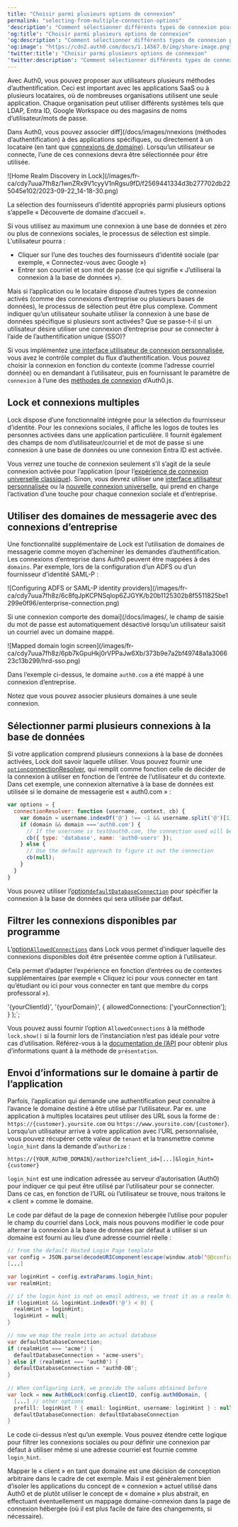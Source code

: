 ```yaml
---
title: "Choisir parmi plusieurs options de connexion"
permalink: "selecting-from-multiple-connection-options"
'description': "Comment sélectionner différents types de connexion pour plusieurs options de connexion avec Lock V11."
'og:title': "Choisir parmi plusieurs options de connexion"
'og:description': "Comment sélectionner différents types de connexion pour plusieurs options de connexion avec Lock V11."
'og:image': "https://cdn2.auth0.com/docs/1.14567.0/img/share-image.png"
'twitter:title': "Choisir parmi plusieurs options de connexion"
'twitter:description': "Comment sélectionner différents types de connexion pour plusieurs options de connexion avec Lock V11."
---
```



Avec Auth0, vous pouvez proposer aux utilisateurs plusieurs méthodes d’authentification. Ceci est important avec les applications SaaS ou à plusieurs locataires, où de nombreuses organisations utilisent une seule application. Chaque organisation peut utiliser différents systèmes tels que LDAP, Entra ID, Google Workspace ou des magasins de noms d’utilisateur/mots de passe.

Dans Auth0, vous pouvez associer diff](/docs/images/nnexions (méthodes d’authentification) à des applications spécifiques, ou directement à un locataire (en tant que [connexions de domaine](/docs/fr-ca/authenticate/identity-providers/promote-connections-to-domain-level)). Lorsqu’un utilisateur se connecte, l’une de ces connexions devra être sélectionnée pour être utilisée.

<Frame>![Home Realm Discovery in Lock](/images/fr-ca/cdy7uua7fh8z/1wnZRx9V1cyyV1nRgsu9fD/f2569441334d3b277702db225045e102/2023-09-22_14-18-30.png)</Frame>

La sélection des fournisseurs d’identité appropriés parmi plusieurs options s’appelle « Découverte de domaine d’accueil ».

Si vous utilisez au maximum une connexion à une base de données et zéro ou plus de connexions sociales, le processus de sélection est simple. L’utilisateur pourra :

* Cliquer sur l’une des touches des fournisseurs d’identité sociale (par exemple, « Connectez-vous avec Google »)
* Entrer son courriel et son mot de passe (ce qui signifie « J’utiliserai la connexion à la base de données »).

Mais si l’application ou le locataire dispose d’autres types de connexion activés (comme des connexions d’entreprise ou plusieurs bases de données), le processus de sélection peut être plus complexe. Comment indiquer qu’un utilisateur souhaite utiliser la connexion à une base de données spécifique si plusieurs sont activées? Que se passe-t-il si un utilisateur désire utiliser une connexion d’entreprise pour se connecter à l’aide de l’authentification unique (<Tooltip href="/docs/docs/fr-ca/glossary?term=single-sign-on" tip="Authentification unique (SSO)
Service qui, après qu’un utilisateur se soit connecté à une application, le connecte automatiquement à d’autres applications." cta="Voir le glossaire">SSO</Tooltip>)?

Si vous implémentez [une interface utilisateur de connexion personnalisée](/docs/fr-ca/customize/login-pages/classic-login/customize-with-lock-sdk), vous avez le contrôle complet du flux d’authentification. Vous pouvez choisir la connexion en fonction du contexte (comme l’adresse courriel donnée) ou en demandant à l’utilisateur, puis en fournissant le paramètre de `connexion` à l’une des [méthodes de connexion](/docs/fr-ca/libraries/auth0js) d’Auth0.js.

## Lock et connexions multiples

Lock dispose d’une fonctionnalité intégrée pour la sélection du fournisseur d’identité. Pour les connexions sociales, il affiche les logos de toutes les personnes activées dans une application particulière. Il fournit également des champs de nom d’utilisateur/courriel et de mot de passe si une connexion à une base de données ou une connexion Entra ID est activée.

Vous verrez une touche de connexion seulement s’il s’agit de la seule connexion activée pour l’application (pour l’[expérience de connexion universelle classique](/docs/fr-ca/authenticate/login/auth0-universal-login/universal-login-vs-classic-login/classic-experience)). Sinon, vous devrez utiliser une [interface utilisateur personnalisée](/docs/fr-ca/customize/login-pages/classic-login/customize-with-lock-sdk) ou la [nouvelle connexion universelle](/docs/fr-ca/authenticate/login/auth0-universal-login/universal-login-vs-classic-login/universal-experience), qui prend en charge l’activation d’une touche pour chaque connexion sociale et d’entreprise.

## Utiliser des domaines de messagerie avec des connexions d’entreprise

Une fonctionnalité supplémentaire de Lock est l’utilisation de domaines de messagerie comme moyen d’acheminer les demandes d’authentification. Les connexions d’entreprise dans Auth0 peuvent être mappées à des `domains`. Par exemple, lors de la configuration d’un ADFS ou d’un fournisseur d’identité <Tooltip href="/docs/docs/fr-ca/glossary?term=security-assertion-markup-language" tip="Security Assertion Markup Language (SAML)
Protocole normalisé permettant à deux parties d’échang](/docs/images/ormations d’authentification sans mot de passe." cta="Voir le glossaire">SAML</Tooltip>-P :

<Frame>![Configuring ADFS or SAML-P identity providers](/images/fr-ca/cdy7uua7fh8z/6c8fqJpKCPNSqlop6ZJGYK/b20b1125302b8f5511825be1299e0f96/enterprise-connection.png)</Frame>

Si une connexion comporte des domai](/docs/images/, le champ de saisie du mot de passe est automatiquement désactivé lorsqu’un utilisateur saisit un courriel avec un domaine mappé.

<Frame>![Mapped domain login screen](/images/fr-ca/cdy7uua7fh8z/6pb7kGpuHkj0rVPPaJw6Xb/373b9e7a2bf49748a1a306623c13b299/hrd-sso.png)</Frame>

Dans l’exemple ci-dessus, le domaine `auth0.com` a été mappé à une connexion d’entreprise.

Notez que vous pouvez associer plusieurs domaines à une seule connexion.

## Sélectionner parmi plusieurs connexions à la base de données

Si votre application comprend plusieurs connexions à la base de données activées, Lock doit savoir laquelle utiliser. Vous pouvez fournir une [`option`connectionResolver](https://github.com/auth0/lock#other-options), qui remplit comme fonction celle de décider de la connexion à utiliser en fonction de l’entrée de l’utilisateur et du contexte. Dans cet exemple, une connexion alternative à la base de données est utilisée si le domaine de messagerie est « auth0.com » :

```javascript lines
var options = {
  connectionResolver: function (username, context, cb) {
    var domain = username.indexOf('@') !== -1 && username.split('@')[1];
    if (domain && domain ==='auth0.com') {
      // If the username is test@auth0.com, the connection used will be the `auth0-users` connection.
      cb({ type: 'database', name: 'auth0-users' });
    } else {
      // Use the default approach to figure it out the connection
      cb(null);
    }
  }
}
```

Vous pouvez utiliser l’[option`defaultDatabaseConnection`](/docs/fr-ca/libraries/lock/v11/configuration#defaultdatabaseconnection-string-) pour spécifier la connexion à la base de données qui sera utilisée par défaut.

## Filtrer les connexions disponibles par programme

L’[option`AllowedConnections`](/docs/fr-ca/libraries/lock/v11/configuration#allowedconnections-array-) dans Lock vous permet d’indiquer laquelle des connexions disponibles doit être présentée comme option à l’utilisateur.

Cela permet d’adapter l’expérience en fonction d’entrées ou de contextes supplémentaires (par exemple « Cliquez ici pour vous connecter en tant qu’étudiant ou ici pour vous connecter en tant que membre du corps professoral »).



  '{yourClientId}',
  '{yourDomain}',
  {
    allowedConnections: ['yourConnection'];
  }
);`;

<AuthCodeBlock children={codeExample} language="javascript" />

Vous pouvez aussi fournir l’option `AllowedConnections` à la méthode `lock.show()` si la fournir lors de l’instanciation n’est pas idéale pour votre cas d’utilisation. Référez-vous à la [documentation de l’API](/docs/fr-ca/libraries/lock/lock-api-reference) pour obtenir plus d’informations quant à la méthode de `présentation`.

## Envoi d’informations sur le domaine à partir de l’application

Parfois, l’application qui demande une authentification peut connaître à l’avance le domaine destiné à être utilisé par l’utilisateur. Par ex. une application à multiples locataires peut utiliser des URL sous la forme de : `https://{customer}.yoursite.com` ou `https://www.yoursite.com/{customer}`. Lorsqu’un utilisateur arrive à votre application avec l’URL personnalisée, vous pouvez récupérer cette valeur de `tenant` et la transmettre comme `login_hint` dans la demande d’`authorize` :

`https://{YOUR_AUTH0_DOMAIN}/authorize?client_id=[...]&login_hint={customer}`

`login_hint` est une indication adressée au serveur d’autorisation (Auth0) pour indiquer ce qui peut être utilisé par l’utilisateur pour se connecter. Dans ce cas, en fonction de l’URL où l’utilisateur se trouve, nous traitons le « client » comme le domaine.

Le code par défaut de la page de connexion hébergée l’utilise pour populer le champ du courriel dans Lock, mais nous pouvons modifier le code pour alterner la connexion à la base de données par défaut à utiliser si un domaine est fourni au lieu d’une adresse courriel réelle :

```java lines
// from the default Hosted Login Page template
var config = JSON.parse(decodeURIComponent(escape(window.atob('@@config@@'))));
[...]

var loginHint = config.extraParams.login_hint;
var realmHint;

// if the login hint is not an email address, we treat it as a realm hint
if (loginHint && loginHint.indexOf('@') < 0) {
  realmHint = loginHint;
  loginHint = null;
}

// now we map the realm into an actual database
var defaultDatabaseConnection;
if (realmHint === 'acme') {
  defaultDatabaseConnection = 'acme-users';
} else if (realmHint === 'auth0') {
  defaultDatabaseConnection = 'auth0-DB';
}
    
// When configuring Lock, we provide the values obtained before
var lock = new Auth0Lock(config.clientID, config.auth0Domain, {
  [...] // other options
  prefill: loginHint ? { email: loginHint, username: loginHint } : null,
  defaultDatabaseConnection: defaultDatabaseConnection
}
```

Le code ci-dessus n’est qu’un exemple. Vous pouvez étendre cette logique pour filtrer les connexions sociales ou pour définir une connexion par défaut à utiliser même si une adresse courriel est fournie comme `login_hint`.

Mapper le « client » en tant que domaine est une décision de conception arbitraire dans le cadre de cet exemple. Mais il est généralement bien d’isoler les applications du concept de « connexion » actuel utilisé dans Auth0 et de plutôt utiliser le concept de « domaine » plus abstrait, en effectuant éventuellement un mappage domaine-connexion dans la page de connexion hébergée (où il est plus facile de faire des changements, si nécessaire).